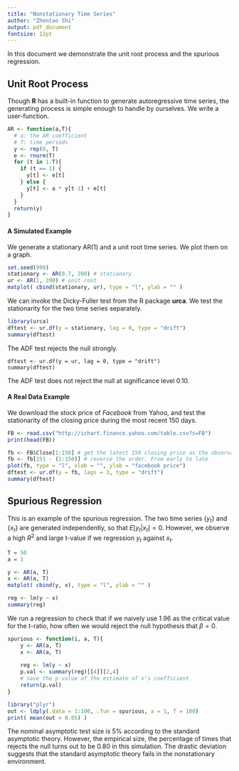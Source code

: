 ```yaml
---
title: "Nonstationary Time Series"
author: "Zhentao Shi"
output: pdf_document
fontsize: 12pt
---
```

In this document we demonstrate the unit root process and the spurious regression.

## Unit Root Process

Though **R** has a built-in function to generate autoregressive time series, the generating process is simple enough to handle by ourselves. We write a user-function.

```r
AR <- function(a,T){
  # a: the AR coefficient
  # T: time periods
  y <- rep(0, T)
  e <- rnorm(T)
  for (t in 1:T){
    if (t == 1) {
      y[t] <- e[t]
    } else {
      y[t] <- a * y[t-1] + e[t]
    }
  }
  return(y)
}
```

#### A Simulated Example

We generate a stationary AR(1) and a unit root time series. We plot them on a graph.
```r
set.seed(999)
stationary <- AR(0.7, 200) # stationary 
ur <- AR(1, 200) # unit root 
matplot( cbind(stationary, ur), type = "l", ylab = "" ) 
```

We can invoke the Dicky-Fuller test from the R package **urca**. We test the stationarity for the two time series separately. 
```r
library(urca)
dftest <- ur.df(y = stationary, lag = 0, type = "drift")
summary(dftest)
```
The ADF test rejects the null strongly.


```
dftest <- ur.df(y = ur, lag = 0, type = "drift")
summary(dftest)
```
The ADF test does not reject the null at significance level 0.10.

#### A Real Data Example

We download the stock price of *Facebook* from Yahoo, and test the stationarity of the closing price during the most recent 150 days.

```r
FB <- read.csv("http://ichart.finance.yahoo.com/table.csv?s=FB")
print(head(FB))

fb <- FB$Close[1:150] # get the latest 150 closing price as the observations
fb <- fb[151 - (1:150)] # reverse the order. From early to late
plot(fb, type = "l", xlab = "", ylab = "facebook price")
dftest <- ur.df(y = fb, lags = 3, type = "drift")
summary(dftest)

```

## Spurious Regression

This is an example of the spurious regression. The two time series $\{y_t\}$ and $\{x_t\}$ are generated independently, so that $E[y_t|x_t] = 0$. However, we observe a high $R^2$ and large t-value if we regression $y_t$ against $x_t$.

```r
T = 50
a = 1

y <- AR(a, T)
x <- AR(a, T)
matplot( cbind(y, x), type = "l", ylab = "" )

reg <- lm(y ~ x)
summary(reg)
```

We run a regression to check that if we naively use 1.96 as the critical value for the $t$-ratio, how often we would reject the null hypothesis that $\beta = 0$. 
```r
spurious <- function(i, a, T){
    y <- AR(a, T)
    x <- AR(a, T)
    
    reg <- lm(y ~ x)
    p.val <- summary(reg)[[4]][2,4]
    # save the p-value of the estimate of x's coefficient
    return(p.val)
}

library("plyr")
out <- ldply(.data = 1:100, .fun = spurious, a = 1, T = 100)
print( mean(out < 0.05) )
```

The nominal asymptotic test size is $5\%$ according to the standard asymptotic theory. However, the empirical size, the percentage of times that rejects the null turns out to be 0.80 in this simulation. The drastic deviation suggests that the standard asymptotic theory fails in the nonstationary environment.
